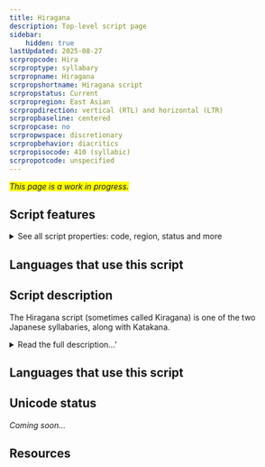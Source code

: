 ```yaml
---
title: Hiragana
description: Top-level script page
sidebar:
    hidden: true
lastUpdated: 2025-08-27
scrpropcode: Hira
scrproptype: syllabary
scrpropname: Hiragana
scrpropshortname: Hiragana script
scrpropstatus: Current
scrpropregion: East Asian
scrpropdirection: vertical (RTL) and horizontal (LTR)
scrpropbaseline: centered
scrpropcase: no
scrpropwspace: discretionary
scrpropbehavior: diacritics
scrpropisocode: 410 (syllabic)
scrpropotcode: unspecified
---
```


<span style='background-color:yellow'>_This page is a work in progress._</span>


## Script features

<details>
<summary> See all script properties: code, region, status and more</summary>
<ScriptInfo />
</details>

## Languages that use this script

<WsList script='Hira' wsMax='5' />

## Script description

The Hiragana script (sometimes called Kiragana) is one of the two Japanese syllabaries, along with Katakana.

<details>
<summary>Read the full description...'</summary>The script was derived from the cursive forms of Chinese characters around the 8th century; prior to this, Japanese was written entirely in Chinese (_kanji_ letters. Hiragana was originally known as _onnade_ 'women's hand' as it was primarily used by women until the 10th century when it came to be widely used by both genders.

The script can be written either horizontally or vertically. There are 48 signs, called _kana_, 5 representing vowels, one representing the syllabic nasal /n/, and 42 representing consonant+vowel syllables. Each kana represents one mora, essentially a short syllable. Long syllables are represented by two kana. There are no symbols for writing voiced stops; rather, two small strokes called _nigoriten_ are written at the upper right of a CV symbol to indicate that the consonant is voiced. There are also no symbols for syllables containing [p], but a small circle (_maru_) is written to the upper right of the symbols _ha_, _hi_, _hu_, _he_ and _ho_ to represent _pa_, _pi_, _pu_, _pe_ and _po_ respectively. The script was officially standardized in 1946 to reflect spoken modern standard Japanese, although there are some exceptions to this: the grammatical markers for topic [wa], direct object [ɔ] and direction [ɛ] are written with the symbols _ha_, _wo_ and _he_ respectively, reflecting historical pronunciation.

The Hiragana script is a complete orthography - anything that can be said in Japanese can be written in Hiragana - but it is most commonly mixed with Chinese _Kanji_ characters. In texts which use a mixture of Hiragana and Kanji characters, Hiragana is commonly used to write words phonetically, sometimes as a guide to pronunciation, and to write sentence particles and inflectional endings.

There are two arrangements in which symbols can be ordered. The traditional order of symbols is the order in which they appear in a short poem, the _iroha_, which uses each syllable only once. However, the _gojuuon_ "fifty sound" order is now more commonly used.
</details>

## Languages that use this script

<WsList script='Hira' wsMax='5' />

## Unicode status

_Coming soon..._

## Resources

<ScriptResources detailSummary='seemore' />

